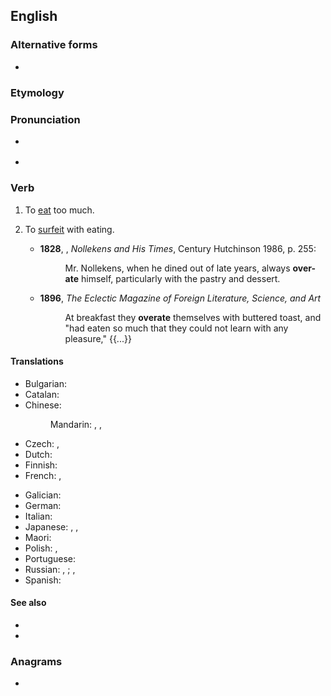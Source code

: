 ==English==

===Alternative forms===
* {{l|en|over-eat}}

===Etymology===
{{prefix|en|over|eat}}

===Pronunciation===
* {{a|US}} {{IPA|en|/ˌoʊvɚˈit/}}
* {{rhymes|en|iːt|s=3}}

===Verb===
{{en-verb|overeats|overeating|overate|overeaten}}

# {{lb|en|intransitive}} To [[eat]] too much. {{defdate|from 16th c.}}
# {{lb|en|reflexive|dated}} To [[surfeit]] with eating. {{defdate|from 17th c.}}
#*'''1828''', {{w|John Thomas Smith (engraver)|JT Smith}}, ''Nollekens and His Times'', Century Hutchinson 1986, p. 255:
#*:Mr. Nollekens, when he dined out of late years, always '''over-ate''' himself, particularly with the pastry and dessert.
#* '''1896''', ''The Eclectic Magazine of Foreign Literature, Science, and Art''
#*: At breakfast they '''overate''' themselves with buttered toast, and "had eaten so much that they could not learn with any pleasure," {{...}}

====Translations====
{{trans-top|eat too much}}
* Bulgarian: {{t+|bg|преяждам}}
* Catalan: {{t+|ca|sobremenjar}}
* Chinese:
*: Mandarin: {{t|cmn|[[吃]][[得]][[過多]]|sc=Hani}}, {{t|cmn|[[吃]][[得]][[过多]]|tr=chī de guòduō|sc=Hani}}, {{t+|cmn|暴食|tr=bàoshí|sc=Hani}}
* Czech: {{t|cs|přejídat se|impf}}, {{t|cs|přejíst se|pf}}
* Dutch: {{t+|nl|overeten}}
* Finnish: {{t+|fi|ylensyödä}}
* French: {{t|fr|[[trop]] [[manger]]}}, {{t+|fr|suralimenter|alt=se suralimenter}}
{{trans-mid}}
* Galician: {{t|gl|empachar}}
* German: {{t+|de|überessen|alt=sich überessen}}
* Italian: {{t|it|mangiare troppo}}
* Japanese: {{t|ja|過食|tr=かしょくする, kashoku suru|alt=過食する|sc=Jpan}}, {{t|ja|暴食|tr=ぼうしょくする, bōshoku suru|alt=暴食する|sc=Jpan}}, {{t|ja|食べ過ぎる|tr=たべすぎる, tabesugiru|sc=Jpan}}
* Maori: {{t|mi|pūponga}}
* Polish: {{t|pl|[[przejadać|przejadać się]]|impf}}, {{t|pl|[[przejeść|przejeść się]]|pf}}
* Portuguese: {{t+|pt|empachar}}
* Russian: {{t+|ru|объеда́ться|impf}}, {{t+|ru|объе́сться|pf}}; {{t+|ru|перееда́ть|impf}}, {{t+|ru|перее́сть|pf}}
* Spanish: {{t+|es|empacharse}}
{{trans-bottom}}

====See also====
* {{l|en|pack on the pounds}}
* {{l|en|obesity}}

===Anagrams===
* {{anagrams|en|a=aeeortv|overate|toreave}}